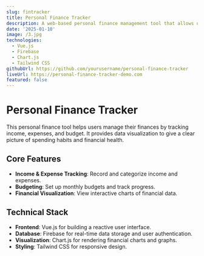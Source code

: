 ```yaml
---
slug: fintracker
title: Personal Finance Tracker
description: A web-based personal finance management tool that allows users to track income, expenses, set budgets, and visualize financial data.
date: '2025-01-10'
image: /3.jpg
technologies:
  - Vue.js
  - Firebase
  - Chart.js
  - Tailwind CSS
githubUrl: https://github.com/yourusername/personal-finance-tracker
liveUrl: https://personal-finance-tracker-demo.com
featured: false
---
```


# Personal Finance Tracker

This personal finance tool helps users manage their finances by tracking income, expenses, and budget. It provides data visualization to give a clear picture of spending habits and financial health.

## Core Features
- **Income & Expense Tracking**: Record and categorize income and expenses.
- **Budgeting**: Set up monthly budgets and track progress.
- **Financial Visualization**: View interactive charts of financial data.

## Technical Stack
- **Frontend**: Vue.js for building a reactive user interface.
- **Database**: Firebase for real-time data storage and user authentication.
- **Visualization**: Chart.js for rendering financial charts and graphs.
- **Styling**: Tailwind CSS for responsive design.


